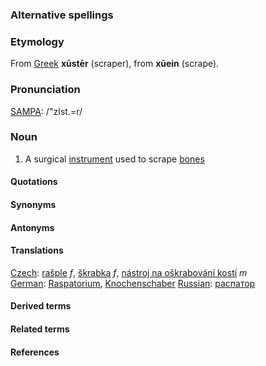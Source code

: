 ===Alternative spellings===

===Etymology===

From [[Greek]] '''xūstēr''' (scraper), from '''xūein''' (scrape).

===Pronunciation===

[[SAMPA]]: /"zIst.=r/

===Noun===

# A surgical [[instrument]] used to scrape [[bone]]s

====Quotations====

====Synonyms====

====Antonyms====

====Translations====

[[Czech]]:  [[rašple]] ''f'', [[škrabka]] ''f'', [[nástroj na oškrabování kostí]] ''m''</br>
[[German]]: [[Raspatorium]], [[Knochenschaber]]
[[Russian]]: [[распатор]]

====Derived terms====

====Related terms====

====References====